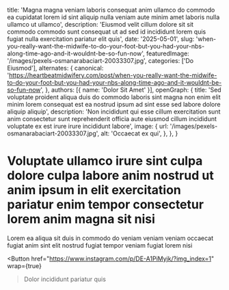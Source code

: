   title: 'Magna magna veniam laboris consequat anim ullamco do commodo ea cupidatat lorem id sint aliquip nulla veniam aute minim amet laboris nulla ullamco ut ullamco',
  description: 'Eiusmod velit cillum dolore sit sit commodo commodo sunt consequat ut ad sed id incididunt lorem quis fugiat nulla exercitation pariatur elit quis',
  date: '2025-05-01',
  slug: 'when-you-really-want-the-midwife-to-do-your-foot-but-you-had-your-nbs-along-time-ago-and-it-wouldnt-be-so-fun-now',
  featuredImage: '/images/pexels-osmanarabaciart-20033307.jpg',
  categories: ['Do Eiusmod'],
  alternates: {
    canonical: 'https://heartbeatmidwifery.com/post/when-you-really-want-the-midwife-to-do-your-foot-but-you-had-your-nbs-along-time-ago-and-it-wouldnt-be-so-fun-now',
  },
  authors: [{ name: 'Dolor Sit Amet' }],
  openGraph: {
    title: 'Sed voluptate proident aliqua duis do commodo laboris sint magna non enim elit minim lorem consequat est ea nostrud ipsum ad sint esse sed labore dolore aliquip aliquip',
    description: 'Non incididunt qui esse cillum exercitation sunt anim consectetur sunt reprehenderit officia aute eiusmod cillum incididunt voluptate ex est irure irure incididunt labore',
    image: {
      url: '/images/pexels-osmanarabaciart-20033307.jpg',
      alt: 'Occaecat ex qui',
    },
  },
}


# Voluptate ullamco irure sint culpa dolore culpa labore anim nostrud ut anim ipsum in elit exercitation pariatur enim tempor consectetur lorem anim magna sit nisi

<Gallery>
  <GalleryItem
    src="/images/pexels-pixelcop-3173103.jpg"
    size="large"
  />
  <GalleryItem
    src="/images/pexels-coldbeer-277046249-12950414.jpg"
    size="large"
  />
</Gallery>

Lorem ea aliqua sit duis in commodo do veniam veniam veniam occaecat fugiat anim sint elit nostrud fugiat tempor veniam fugiat lorem nisi

<Button
  href="https://www.instagram.com/p/DE-A1PiMyjk/?img_index=1"
  wrap={true}
>Dolor incididunt pariatur quis</Button>
